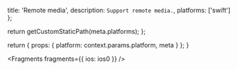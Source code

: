 
  title: 'Remote media',
  description: `Support remote media.`,
  platforms: ['swift']
};

  return getCustomStaticPath(meta.platforms);
};

  return {
    props: {
      platform: context.params.platform,
      meta
    }
  };
}


<Fragments fragments={{ ios: ios0 }} />
